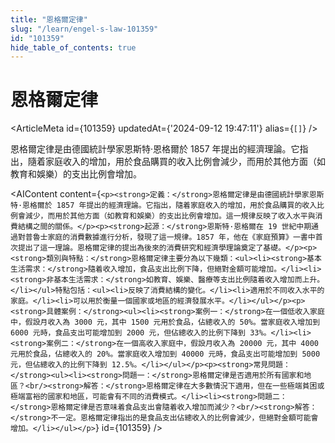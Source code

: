 ```yaml
---
title: "恩格爾定律"
slug: "/learn/engel-s-law-101359"
id: "101359"
hide_table_of_contents: true
---
```



# 恩格爾定律

<ArticleMeta id={101359} updatedAt={'2024-09-12 19:47:11'} alias={`[]`} />
<div className='border-solid border-b border-t-0 my-4 border-[var(--ifm-color-gray-300)]' />

恩格爾定律是由德國統計學家恩斯特·恩格爾於 1857 年提出的經濟理論。它指出，隨着家庭收入的增加，用於食品購買的收入比例會減少，而用於其他方面（如教育和娛樂）的支出比例會增加。

<AIContent content={`<p><strong>定義：</strong>恩格爾定律是由德國統計學家恩斯特·恩格爾於 1857 年提出的經濟理論。它指出，隨着家庭收入的增加，用於食品購買的收入比例會減少，而用於其他方面（如教育和娛樂）的支出比例會增加。這一規律反映了收入水平與消費結構之間的關係。</p><p><strong>起源：</strong>恩斯特·恩格爾在 19 世紀中期通過對普魯士家庭的消費數據進行分析，發現了這一規律。1857 年，他在《家庭預算》一書中首次提出了這一理論。恩格爾定律的提出為後來的消費研究和經濟學理論奠定了基礎。</p><p><strong>類別與特點：</strong>恩格爾定律主要分為以下幾類：<ul><li><strong>基本生活需求：</strong>隨着收入增加，食品支出比例下降，但絕對金額可能增加。</li><li><strong>非基本生活需求：</strong>如教育、娛樂、醫療等支出比例隨着收入增加而上升。</li></ul>特點包括：<ul><li>反映了消費結構的變化。</li><li>適用於不同收入水平的家庭。</li><li>可以用於衡量一個國家或地區的經濟發展水平。</li></ul></p><p><strong>具體案例：</strong><ul><li><strong>案例一：</strong>在一個低收入家庭中，假設月收入為 3000 元，其中 1500 元用於食品，佔總收入的 50%。當家庭收入增加到 6000 元時，食品支出可能增加到 2000 元，但佔總收入的比例下降到 33%。</li><li><strong>案例二：</strong>在一個高收入家庭中，假設月收入為 20000 元，其中 4000 元用於食品，佔總收入的 20%。當家庭收入增加到 40000 元時，食品支出可能增加到 5000 元，但佔總收入的比例下降到 12.5%。</li></ul></p><p><strong>常見問題：</strong><ul><li><strong>問題一：</strong>恩格爾定律是否適用於所有國家和地區？<br/><strong>解答：</strong>恩格爾定律在大多數情況下適用，但在一些極端貧困或極端富裕的國家和地區，可能會有不同的消費模式。</li><li><strong>問題二：</strong>恩格爾定律是否意味着食品支出會隨着收入增加而減少？<br/><strong>解答：</strong>不一定。恩格爾定律指出的是食品支出佔總收入的比例會減少，但絕對金額可能會增加。</li></ul></p>`} id={101359} />
